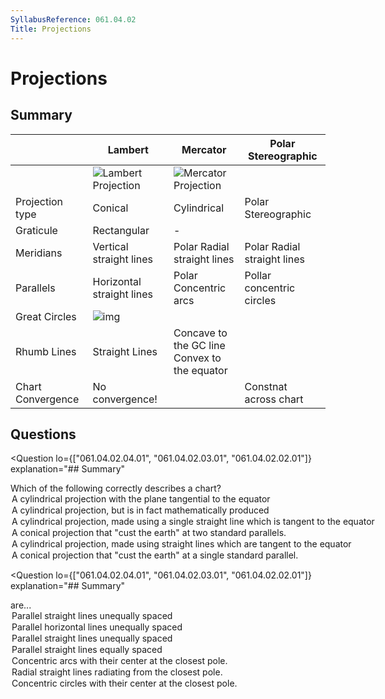 ```yaml
---
SyllabusReference: 061.04.02
Title: Projections
---
```


# Projections

## Summary

|                   | Lambert                                            | Mercator                                            | Polar Stereographic         |
| ----------------- | -------------------------------------------------- | --------------------------------------------------- | --------------------------- |
|                   | ![Lambert Projection](images/061.04.02.02-01.jpeg) | ![Mercator Projection](images/061.04.02.03-01.jpeg) |                             |
| Projection type   | Conical                                            | Cylindrical                                         | Polar Stereographic         |
| Graticule         | Rectangular                                        | -                                                   |                             |
| Meridians         | Vertical straight lines                            | Polar Radial straight lines                         | Polar Radial straight lines |
| Parallels         | Horizontal straight lines                          | Polar Concentric arcs                               | Pollar concentric circles   |
| Great Circles     | ![img]()                                           |                                                     |                             |
| Rhumb Lines       | Straight Lines                                     | Concave to the GC line <br> Convex to the equator   |                             |
| Chart Convergence | No convergence!                                    |                                                     | Constnat across chart       |

## Questions

<Question
  lo={["061.04.02.04.01", "061.04.02.03.01", "061.04.02.02.01"]}
  explanation="## Summary"
>
  <Text variant="oneCorrect">
    Which of the following correctly describes a <Subject /> chart?
  </Text>
  <Option key="1" subject={[["Mercator"]]}>
    A cylindrical projection with the plane tangential to the equator
  </Option>
  <Option key="1" subject={[["Mercator"]]}>
    A cylindrical projection, but is in fact mathematically produced
  </Option>
  <Option key="1" subject={[["Mercator"]]}>
    A cylindrical projection, made using a single straight line which is tangent
    to the equator
  </Option>
  <Option subject={[["Lambert"]]}>
    A conical projection that "cust the earth" at two standard parallels.
  </Option>
  <Option why="Closely describes a Mercator projection, but A single straight line is used, not multiple">
    A cylindrical projection, made using straight lines which are tangent to the
    equator
  </Option>
  <Option why="Closely describes a Lambert projection, but two standard parallels are cut, not one.">
    A conical projection that "cust the earth" at a single standard parallel.
  </Option>
</Question>

<Question
  lo={["061.04.02.04.01", "061.04.02.03.01", "061.04.02.02.01"]}
  explanation="## Summary"
>
  <Text variant="oneCorrect">
    <Subject /> are...
  </Text>
  <Option subject={[["Parallels of latitude on a Direct Mercator Chart"]]}>
    Parallel straight lines unequally spaced
  </Option>
  <Option subject={[["Parallels of latitude on a Direct Mercator Chart"]]}>
    Parallel horizontal lines unequally spaced
  </Option>
  <Option subject={[["Parallels of latitude on a Conformal Lambert Chart"]]}>
    Parallel straight lines unequally spaced
  </Option>
  <Option subject={[["Meridians on a Conformal Lambert Chart"]]}>
    Parallel straight lines equally spaced
  </Option>
  <Option subject={[["Parallels on a Direct Mercator Chart"]]}>
    Concentric arcs with their center at the closest pole.
  </Option>
  <Option
    subject={[
      ["Meridians on a Direct Mercator Chart"],
      ["Meridians on a Polar Stereographic Chart"],
    ]}
  >
    Radial straight lines radiating from the closest pole.
  </Option>
  <Option subject={[["Parallels on a Polar Stereographic Chart"]]}>
    Concentric circles with their center at the closest pole.
  </Option>
</Question>
